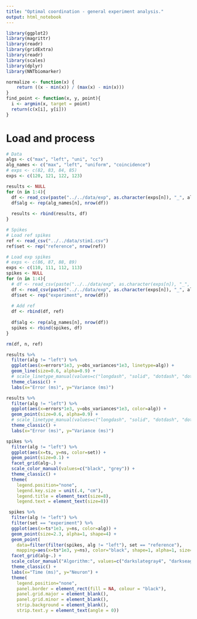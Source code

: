```yaml
---
title: "Optimal coordination - general experiment analysis."
output: html_notebook
---
```


```r
library(ggplot2)
library(magrittr)
library(readr)
library(gridExtra)
library(readr)
library(scales)
library(dplyr)
library(NNTbiomarker)

normalize <- function(x) {
    return ((x - min(x)) / (max(x) - min(x)))
}
find_point <- function(x, y, point){
  i <- argmin(x, target = point)
  return(c(x[i], y[i]))
}

```


# Load and process

```r
# Data
algs <- c("max", "left", "uni", "cc")
alg_names <- c("max", "left", "uniform", "coincidence")
# exps <- c(82, 83, 84, 85)
exps <- c(120, 121, 122, 123)

results <- NULL
for (n in 1:4){
  df <- read_csv(paste("../../data/exp", as.character(exps[n]), "_", algs[n], ".csv", sep=""))
  df$alg <- rep(alg_names[n], nrow(df))
  
  results <- rbind(results, df)
}

# Spikes
# Load ref spikes
ref <- read_csv("../../data/stim1.csv")
ref$set <- rep("reference", nrow(ref))

# Load exp spikes
# exps <- c(86, 87, 88, 89)
exps <- c(110, 111, 112, 113)
spikes <- NULL
for (n in 1:4){
  # df <- read_csv(paste("../../data/exp", as.character(exps[n]), "_", algs[n], "_c0.2.csv", sep=""))
  df <- read_csv(paste("../../data/exp", as.character(exps[n]), "_", algs[n], "_target0.01_spikes.csv", sep=""))
  df$set <- rep("experiment", nrow(df))
  
  # Add ref
  df <- rbind(df, ref)
  
  df$alg <- rep(alg_names[n], nrow(df))
  spikes <- rbind(spikes, df)
}

rm(df, n, ref)
```

```r
results %>% 
  filter(alg != "left") %>%
  ggplot(aes(x=errors*1e3, y=obs_variances*1e3, linetype=alg)) +
  geom_line(size=0.6, alpha=0.9) +
  # scale_linetype_manual(values=c("longdash", "solid", "dotdash", "dot"), name="Algorithm") +
  theme_classic() +
  labs(x="Error (ms)", y="Variance (ms)")
```

```r
results %>% 
  filter(alg != "left") %>%
  ggplot(aes(x=errors*1e3, y=obs_variances*1e3, color=alg)) +
  geom_point(size=0.6, alpha=0.9) +
  # scale_linetype_manual(values=c("longdash", "solid", "dotdash", "dot"), name="Algorithm") +
  theme_classic() +
  labs(x="Error (ms)", y="Variance (ms)")
```

```r
spikes %>% 
  filter(alg != "left") %>%
  ggplot(aes(x=ts, y=ns, color=set)) +
  geom_point(size=0.1) +
  facet_grid(alg~.) +
  scale_color_manual(values=c("black", "grey")) +
  theme_classic() +
  theme(
    legend.position="none", 
    legend.key.size = unit(.4, "cm"),
    legend.title = element_text(size=8),
    legend.text = element_text(size=8))
```

```r
 spikes %>% 
  filter(alg != "left") %>% 
  filter(set == "experiment") %>%
  ggplot(aes(x=ts*1e3, y=ns, color=alg)) +
  geom_point(size=2.3, alpha=1, shape=4) +
  geom_point(
    data=filter(filter(spikes, alg != "left"), set == "reference"),
    mapping=aes(x=ts*1e3, y=ns), color="black", shape=1, alpha=1, size=1.2) +
  facet_grid(alg~.) +
  scale_color_manual("Algorithm:", values=c("darkslategray4", "darkseagreen3", "chartreuse3")) +
  theme_classic() +
  labs(x="Time (ms)", y="Neuron") +
  theme(
    legend.position="none", 
    panel.border = element_rect(fill = NA, colour = "black"),
    panel.grid.major = element_blank(),
    panel.grid.minor = element_blank(),
    strip.background = element_blank(),
    strip.text.y = element_text(angle = 0))
```